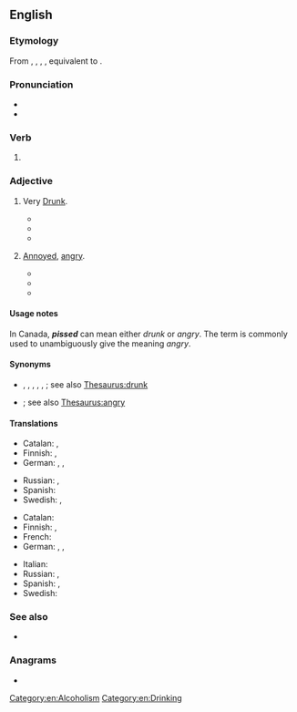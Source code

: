 ==English==

===Etymology===
From {{inh|en|enm|pissed}}, {{m|enm|pissede}}, {{m|enm|pyssyd}}, {{m|enm|pisside}}, equivalent to {{af|en|piss|-ed}}.

===Pronunciation===
* {{IPA|/pɪst/|lang=en}}
* {{rhymes|ɪst|lang=en}}

===Verb===
{{head|en|verb form}}

# {{en-past of|piss}}

===Adjective===
{{en-adj}}

# {{lb|en|UK|Australia|New Zealand|South Africa|Canada|colloquial}} Very [[drunk|Drunk]].
#* {{quote-book
|year=1996
|author=Hunter Davies
|title=The Beatles
|page=79
|passage=The waiters would send us up beer onstage as well as food, so now and again we'd end up getting '''pissed''' while we were playing.}}
#* {{quote-book|year=2006|author=Dean Riley|title=The Reveller: Every Lie Has Eighty Percent Truth|url=http://books.google.com.au/books?id=jKD3CyIdFNIC&pg=PA201&dq=%22more|most+pissed%22+-intitle:%22%22+-inauthor:%22%22&hl=en&sa=X&ei=mN_ZT5DGHbGjiAeY2sWoAw&redir_esc=y#v=onepage&q=%22more|most%20pissed%22%20-intitle%3A%22%22%20-inauthor%3A%22%22&f=false|page=201|passage=We finished the bottle off and I was more '''pissed''' than ever, I was a fucking mess, and Johnny carried me to bed.}}
#* {{quote-book|year=2008|author=Terry Beresford|title=Shiner|url=http://books.google.com.au/books?id=AbY5gUftMTMC&pg=PA24&dq=%22more|most+pissed%22+-intitle:%22%22+-inauthor:%22%22&hl=en&sa=X&ei=mN_ZT5DGHbGjiAeY2sWoAw&redir_esc=y#v=onepage&q=%22more|most%20pissed%22%20-intitle%3A%22%22%20-inauthor%3A%22%22&f=false|page=24|passage=We drank, getting more and more '''pissed''', and as we did, these four birds were growing more and more attractive, so we all sat down with them, but none of them wanted to know us, just Peter, dirty fucking bastard he was.}}
# {{lb|en|US|Canada|mildly|_|vulgar|colloquial}} [[annoyed|Annoyed]], [[angry]].
#* {{quote-video|year=1987|writer=Jeb Stuart, Steven E. DeSouza|title=[[w:Die Hard|Die Hard]]|section=scene 287|passage=That one looks '''pissed''', Ms. Gennero...}}
#* {{quote-book|year=1989|author=Judith Stiehm|title=Arms And The Enlisted Woman|url=http://books.google.com.au/books?id=tLPAgw04ZVsC&pg=PA255&dq=%22more|most+pissed%22+-intitle:%22%22+-inauthor:%22%22&hl=en&sa=X&ei=mN_ZT5DGHbGjiAeY2sWoAw&redir_esc=y#v=onepage&q=%22more|most%20pissed%22%20-intitle%3A%22%22%20-inauthor%3A%22%22&f=false|page=255|passage=Some women were physically incapable, and the guys would say, “See, I told you women can′t hack it.” The more I saw of that, the more '''pissed''' I got, and the more determined I got to stick it out.}}
#* {{quote-book|year=2009|author=Steve Serby|title=No Substitute for Sundays: Brett Favre and His Year in the Huddle with the New York Jets|url=http://books.google.com.au/books?id=3MsUvztk540C&pg=PR15&dq=%22more|most+pissed%22+-intitle:%22%22+-inauthor:%22%22&hl=en&sa=X&ei=mN_ZT5DGHbGjiAeY2sWoAw&redir_esc=y#v=onepage&q=%22more|most%20pissed%22%20-intitle%3A%22%22%20-inauthor%3A%22%22&f=false|page=xv|passage=So I was already '''pissed''' at Bill to begin with, for what happened with the O′Donnell disaster the year before, and now I was even more '''pissed''' at the fuckin′ guy.}}

====Usage notes====
In Canada, '''''pissed''''' can mean either ''drunk'' or ''angry''. The term {{m|en|pissed off}} is commonly used to unambiguously give the meaning ''angry''.

====Synonyms====
* {{sense|drunk}} {{l|en|drunk}}, {{l|en|intoxicated}}, {{l|en|bladdered}}, {{l|en|blotto}}, {{l|en|plastered}}, {{l|en|rat-arsed}}; see also [[Thesaurus:drunk]]
* {{sense|annoyed, angry}} {{l|en|pissed off}}; see also [[Thesaurus:angry]]

====Translations====
{{trans-top|drunk}}
* Catalan: {{t+|ca|trompa}}, {{t+|ca|gat}}
* Finnish: {{t+|fi|kännissä}}, {{t+|fi|humalassa}}
* German: {{t+|de|betrunken}}, {{t+|de|besoffen}}, {{t+|de|blau}}
{{trans-mid}}
* Russian: {{t+|ru|пья́ный}}, {{qualifier|colloquial}} {{t+|ru|бухо́й}}
* Spanish: {{t+|es|borracho}}
* Swedish: {{t+|sv|packad}}, {{t+|sv|full}}
{{trans-bottom}}

{{trans-top|annoyed, angry}}
* Catalan: {{t|ca|emprenyat}}
* Finnish: {{t+|fi|vihainen}}, {{t+|fi|vittuuntunut}}
* French: {{t+|fr|furax}}
* German: {{t+|de|angepisst}}, {{t+|de|sauer}}, {{t+|de|wütend}}
{{trans-mid}}
* Italian: {{t|it|incazzato|m}}
* Russian: {{t+|ru|злой}}, {{t+|ru|серди́тый}}
* Spanish: {{t+|es|enojado}}, {{t+|es|disgustado}}
* Swedish: {{t+|sv|irriterad}}
{{trans-bottom}}

===See also===
* {{l|en|pissed as a newt}}

===Anagrams===
* {{anagrams|en|a=deipss|sepsid|spides}}

[[Category:en:Alcoholism]]
[[Category:en:Drinking]]
